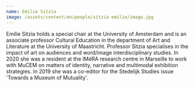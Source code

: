 ```yaml
---
name: Emilie Sitzia
image: /assets/content/en/people/sitzia-emilie/image.jpg
---
```

Emilie Sitzia holds a special chair at the University of Amsterdam and is an associate professor Cultural Education in the department of Art and Literature at the University of Maastricht. Professor Sitzia specialises in the impact of art on audiences and word/image interdisciplinary studies. In 2020 she was a resident at the IMéRA research centre in Marseille to work with MuCEM on matters of identity, narrative and multimodal exhibition strategies. In 2019 she was a co-editor for the Stedelijk Studies issue 'Towards a Museum of Mutuality'.
